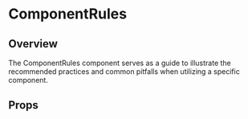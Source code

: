 
<Meta of={ComponentRules} />

# ComponentRules

## Overview

The ComponentRules component serves as a guide to illustrate the recommended practices and common pitfalls when utilizing a specific component.

<Canvas of={ComponentRules.Overview} />

## Props

<Controls />
